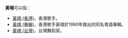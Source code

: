 '''黃翊'''可以指：
* [[黃翊_(香港)|黃翊 (香港)]]，香港歌手。
* [[黃翊_(專輯)|黃翊 (專輯)]]，香港歌手黃翊於1990年推出的同名粵語專輯。
* [[黃翊_(台灣)|黃翊 (台灣)]]，台灣舞蹈家。

{{disambig|cat=二字黄姓人名消歧义|yi}}